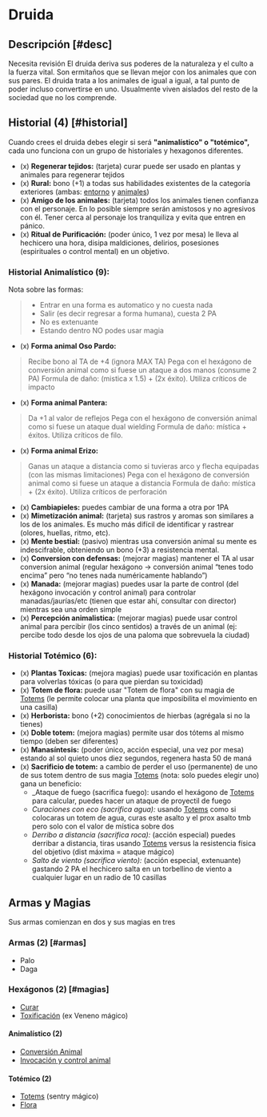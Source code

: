
# Druida

<Bleed>
  <Screenshot src={druidPic} alt="placeholder" full />
</Bleed>

## Descripción [#desc]

<Callout type="warning" emoji="🔎">
  Necesita revisión
</Callout>
El druida deriva sus poderes de la naturaleza y el culto a la fuerza vital. Son ermitaños
que se llevan mejor con los animales que con sus pares. El druida trata a los animales
de igual a igual, a tal punto de poder incluso convertirse en uno. Usualmente 
viven aislados del resto de la sociedad que no los comprende.

## Historial (4) [#historial]
Cuando crees el druida debes elegir si será **"animalístico" o "totémico",** cada uno funciona con un grupo de historiales y hexagonos diferentes.

- (x) **Regenerar tejidos:** (tarjeta) curar puede ser usado en plantas y animales para regenerar tejidos
- (x) **Rural:** bono (+1) a todas sus habilidades existentes de la categoría exteriores (ambas: [entorno](/docs/list-skills/individual#cat-ext-entorno) y [animales](/docs/list-skills/individual#cat-ext-animales))
- (x) **Amigo de los animales:** (tarjeta) todos los animales tienen confianza con el personaje. En lo posible siempre serán amistosos y no agresivos con él. Tener cerca al personaje los tranquiliza y evita que entren en pánico.
- (x) **Ritual de Purificación:** (poder único, 1 vez por mesa) le lleva al hechicero una hora, disipa maldiciones, delirios, posesiones (espirituales o control mental) en un objetivo.

### Historial Animalístico (9):
Nota sobre las formas: 
> - Entrar en una forma es automatico y no cuesta nada
> - Salir (es decir regresar a forma humana), cuesta 2 PA
> - No es extenuante
> - Estando dentro NO podes usar magia

- (x) **Forma animal Oso Pardo:**
>  Recibe bono al TA de +4 (ignora MAX TA)
>  Pega con el hexágono de conversión animal como si fuese un ataque a dos manos (consume  2 PA)
>  Formula de daño: (mistica x 1.5) + (2x éxito). Utiliza críticos de impacto
- (x) **Forma animal Pantera:** 
>  Da +1 al valor de reflejos
>  Pega con el hexágono de conversión animal como si fuese un ataque dual wielding
>  Formula de daño: mística + éxitos. Utiliza críticos de filo.
- (x) **Forma animal Erizo:** 
>  Ganas un ataque a distancia como si tuvieras arco y flecha equipadas (con las mismas limitaciones)
>  Pega con el hexágono de conversión animal como si fuese un ataque a distancia
>  Formula de daño: mística + (2x éxito). Utiliza críticos de perforación
- (x) **Cambiapieles:** puedes cambiar de una forma a otra por 1PA
- (x) **Mimetización animal:** (tarjeta) sus rastros y aromas son similares a los de los animales. Es mucho más difícil de identificar y rastrear (olores, huellas, ritmo, etc).
- (x) **Mente bestial:** (pasivo) mientras usa conversión animal su mente es indescifrable, obteniendo un bono (+3) a resistencia mental.
- (x) **Conversion con defensas:** (mejorar magias) mantener el TA al usar conversion animal (regular hexágono -> conversión animal “tenes todo encima” pero “no tenes nada numéricamente hablando”)
- (x) **Manada:** (mejorar magias) puedes usar la parte de control (del hexágono invocación y control animal) para controlar manadas/jaurías/etc (tienen que estar ahí, consultar con director) mientras sea una orden simple
- (x) **Percepción animalistica:** (mejorar magias) puede usar control animal para percibir (los cinco sentidos) a través de un animal (ej: percibe todo desde los ojos de una paloma que sobrevuela la ciudad)

### Historial Totémico (6):
- (x) **Plantas Toxicas:** (mejora magias) puede usar toxificación en plantas para volverlas tóxicas (o para que pierdan su toxicidad)
- (x) **Totem de flora:** puede usar "Totem de flora" con su magia de [Totems](/docs/list-hexagons/e24) (le permite colocar una planta que imposibilita el movimiento en una casilla)
- (x) **Herborista:** bono (+2) conocimientos de hierbas (agrégala si no la tienes)
- (x) **Doble totem:** (mejora magias) permite usar dos tótems al mismo tiempo (deben ser diferentes) 
- (x) **Manasíntesis:** (poder único, acción especial, una vez por mesa) estando al sol quieto unos diez segundos, regenera hasta 50 de maná
- (x) **Sacrificio de totem:** a cambio de perder el uso (permanente) de uno de sus totem dentro de sus magia [Totems](/docs/list-hexagons/e24) (nota: solo puedes elegir uno) gana un beneficio:
    - _Ataque de fuego (sacrifica fuego): usando el hexágono de [Totems](/docs/list-hexagons/e24) para calcular, puedes hacer un ataque de proyectil de fuego
    - _Curaciones con eco (sacrifica agua):_ usando [Totems](/docs/list-hexagons/e24) como si colocaras un totem de agua, curas este asalto y el prox asalto tmb pero solo con el valor de mística sobre dos
    - _Derribo a distancia (sacrifica roca):_ (acción especial) puedes derribar a distancia, tiras usando [Totems](/docs/list-hexagons/e24) versus la resistencia física del objetivo (dist máxima = ataque mágico)
    - _Salto de viento (sacrifica viento):_ (acción especial, extenuante) gastando 2 PA el hechicero salta en un torbellino de viento a cualquier lugar en un radio de 10 casillas

## Armas y Magias
Sus armas comienzan en dos y sus magias en tres

### Armas (2) [#armas]

- Palo
- Daga

### Hexágonos (2) [#magias]

- [Curar](/docs/list-hexagons/e18)
- [Toxificación](/docs/list-hexagons/e15) (ex Veneno mágico)

#### Animalístico (2)

- [Conversión Animal](/docs/list-hexagons/e26)
- [Invocación y control animal](/docs/list-hexagons/e05)

#### Totémico (2)

- [Totems](/docs/list-hexagons/e24) (sentry mágico)
- [Flora](/docs/list-hexagons/e03)
